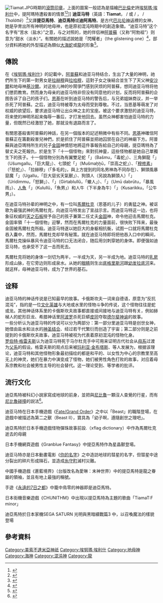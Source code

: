 {{noteTA
|1=zh-tw:提阿瑪特;zh-cn:迪亚马特;}}

[[File:Tiamat.JPG|thumb]]時期的[[滾筒印章|滾筒印章]]，上面的圖案一般認為是描繪[[巴比倫|巴比倫]]史詩[[埃努瑪·埃利什|埃努瑪·埃利什]]中，提阿瑪特遭殺害的情景<ref>{{citation|last1=Bromily|first1=Geoffrey W.| authorlink=Geoffrey W. Bromiley |title=International Standard Bible Encyclopedia|date=1988|publisher=William B. Eerdmans Publishing Company|location=Grand Rapids, Michigan|isbn=0-8028-3784-0|page=93}}</ref><ref>{{citation|last1=Willis|first1=Roy|title=World Mythology|date=2012|publisher=Metro Books|location=New York|isbn=978-1-4351-4173-5|page=62}}</ref>]]
{{Mesopotamian myth|expanded=1}}
'''迪亚马特'''（英語：'''Tiamat'''，{{lang-akk|{{cuneiform|7|𒀭𒋾𒊩𒆳}}}} / {{transl|akk|''<sup>[[dingir|D]]</sup><small>TI.AMAT</small>''}} 或 {{Script/Cuneiform|7|𒀭𒌓𒌈}} / {{transl|akk|''<sup>[[dingir|D]]</sup><small>TAM.TUM</small>''}}，{{lang-gre|Θαλάττη}} / ''Thaláttē''）<ref name="oracc">{{Cite web |url=http://oracc.museum.upenn.edu/amgg/listofdeities/tiamat/index.html |title=Ancient Mesopotamian Gods and Goddesses – Tiamat (goddess) |accessdate=2018-08-05 |archive-date=2018-08-05 |archive-url=https://web.archive.org/web/20180805172620/http://oracc.museum.upenn.edu/amgg/listofdeities/tiamat/index.html |dead-url=no }}</ref>又譯'''提亞馬特'''、'''迪亞馬特'''或'''迪阿馬特'''。是古代[[巴比伦神话|巴比伦神话]]裡的女神，她是孕育出所有神明的地母神，也是原初混沌時期中的創造象徵。“迪亚马特”这个名字有“苦水（盐水）”之意，与之对照的，她的伴侣神[[阿普蘇|阿普蘇]]（又称“阿勃祖”）则意为“甜水（淡水）”。有關她的描述說她是「閃耀者」（the glistening one）<ref>{{cite book|title=Luzacs Semitic Text and Translation Series|page=124-line 36|edition=Vol XII|url=http://www.etana.org/sites/default/files/coretexts/14907.pdf|access-date=2018-08-05|archive-date=2019-02-14|archive-url=https://web.archive.org/web/20190214190550/http://www.etana.org/sites/default/files/coretexts/14907.pdf|dead-url=yes}}</ref>，部分資料將她的外型描述為類似[[大海蛇|大海蛇]]或[[龍|龍]]的形象<ref>{{cite journal |first=Thorkild |last=Jacobsen |title=《The Battle between Marduk and Tiamat》 |journal=Journal of the American Oriental Society |volume=88 |issue=1 |year=1968 |pages=104–108 |jstor=597902 |doi=10.2307/597902}}</ref>。

==傳說==
在《[[埃努瑪·埃利什|埃努瑪·埃利什]]》的記載中，[[阿普蘇|阿普蘇]]和迪亚马特结合，生出了大量的神明，祂們所生下的第一對男女是[[拉赫穆|拉赫穆]]與[[拉哈穆|拉哈穆]]，這對子女之後結合並生下了天父神[[安沙爾|安沙爾]]和地母神[[基沙爾|基沙爾]]。对这些儿神的吵鬧爭鬥感到厌烦的阿普蘇，想同迪亚马特将他们懲罰教育。然而身为母亲的迪亚马特非但没有同意他的计划，反而将阿普蘇的企图告诉了自己的孩子们。[[恩基|恩基]]在听到迪亚马特的警告后，与兄弟姐妹商议，并一举杀死了阿普蘇。之后，迪亚马特被尊为太母而受到尊敬。不过，当恩基等萌发了对权威的欲望后，要求迪亚马特让出众神之主的宝座。被这个要求激怒的迪亚马特，将来使的神明吊起来侮辱一番后，才打发他回去。虽然众神都害怕迪亚马特的力量，但既然已经激怒了她，那就没有退路而言了。

有關恩基殺害阿普蘇的神話，在另一個版本的記述稍微中有些不同。[[恩基|恩基]]神確信阿普蘇正在籌劃殺害兒神們，於是抓住了阿普蘇並把祂囚禁在自己的神廟下方。阿普蘇與迪亞瑪特所生的兒子[[金固|金固]]神憤怒地將這件事報告給自己的母親，提亞瑪特為了替丈夫之死報仇，於是生下「十一個怪物」來對抗神靈，這些怪物都是她自己單獨生下的孩子。十一個怪物分別為有翼雙足蛇「{{link-en|巴修穆|Bašmu}}」（Bašmu，「毒蛇」）、三角獅龍「{{link-en|烏修穆迦魯|Ušumgallu}}」（Ušumgallu，「巨大龍」）、七頭蛇「{{link-en|穆修瑪夫|Mušmaḫḫū}}」（Mušmaḫḫū，「崇高之蛇」）、「[[穆修素|穆修素]]」（「怒蛇」）、「拉赫穆」（「多毛的」，與上方提到的同名男神為不同存在）、獅頭風暴惡魔「{{link-en|烏伽爾魯|Ugallu}}」（Ugallu，「巨大惡劣天氣獸」）、狗頭人（另說為獅頭人）「{{link-en|烏利迪姆|Uridimmu}}」（Uridimmu，「怒獅」）、「{{link-en|基塔布利魯|Girtablilu}}」（Girtablullû，「蠍人」）、「{{link-en|烏姆·達布魯圖|Umū dabrūtu}}」（Umū dabrūtu，「暴風雨」）、[[人魚|人魚]]「{{link-en|庫盧魯|Kulullû}}」（Kulullû，「魚男」）和人牛（下半身為牛）「{{link-en|庫薩利庫|Kusarikku}}」（Kusarikku，「公牛男」）。

在迪亚马特孙辈的神明之中，有一位叫[[馬爾杜克|馬爾杜克]]（恩基的儿子）的勇猛之神。被讴歌为最强武神的馬爾杜克，向迪亚马特发出了宣战示言。而迪亚马特这一边，也将象征权威的[[天之石板|天之石板]]授予自己的孩子兼第二任丈夫[[金固|金固]]神，命令他迎击馬爾杜克。金固率領「十一個怪物」迎擊，然而在馬爾杜克的力量面前，很快败下阵来，最後金固被馬爾杜克所殺。迪亚马特遂以她巨大的身躯相抗衡，试图一口就将馬爾杜克吞入囊中，然而，馬爾杜克却早有秘策。就在迪亚马特即将把他吞入口中的瞬间，馬爾杜克操纵暴风令迪亚马特的口无法闭合，随后用剑刺穿她的身体。即便强如迪亚马特，也承受不了这一击而死去。

馬爾杜克将她的身体一剑切为两半，一半成为天，另一半成为地。迪亚马特的[[乳房|乳房]]形成山脉，在它旁边则形成泉水。从她的[[眼睛|眼睛]]则生出[[底格里斯河|底格里斯河]]跟[[幼发拉底河|幼发拉底河]]来。就这样，母神迪亚马特，成为了世界的基石。

== 诠释 ==
迪亚马特的神话传说是已知最早的{{Link-en|卡俄斯坎夫|Chaos (cosmogony)}}故事。卡俄斯坎夫一词来自德语，原意为“反抗混沌”，指的是一位[[文化英雄|文化英雄]]与大地或水里的怪物斗争的传说，这个怪物往往是蛇或龙。其他神话体系里的卡俄斯坎夫故事都直接或间接地与迪亚马特有关，例如赫梯人的蛇形巨龙{{Link-en|伊卢扬卡|Illuyanka}}、希腊神话里[[阿波罗|阿波罗]]杀死巨蟒[[皮同|皮同]]夺取[[皮媞亚#德尔斐神谕|德尔斐神谕]]的故事。<br>

一些分析认为迪亚马特的传说可以分为两部分：第一部分里迪亚马特是创世女神，她借由盐水和淡水的[[圣婚|神圣结合]]、经过若干代繁衍而创造了宇宙；第二部分则是之前提到的卡俄斯坎夫故事，迪亚马特被视为代表着原初混沌的怪物化身。<br>

[[罗伯特·格雷夫斯|罗伯特·格雷夫斯]]认为迪亚马特死于马尔杜克手中可用来证明古代社会从[[母权|母系]]过渡为[[父权|父系]]的假设。格雷夫斯的观点后来被[[玛利亚·金布塔斯|玛利亚·金布塔斯]]、{{Tsl|en|Merlin_Stone|梅林·斯通}}等人发展为{{Tsl|en|Goddess_movement|女神运动理论}}，根据该理论，迪亚马特和其他怪物形象最初描绘的都是和平的、以女性为中心的宗教里至高无上的神灵，她们在暴力中演变成了怪物，她们被男性角色打败的故事，对应着母系宗教和社会被男性主导的社会替代。这一理论受到{{Tsl|en|Lotte_Motz|洛特·莫兹}}、{{Tsl|en|Cynthia _Eller|辛西娅·埃勒尔}}等学者的批评。

== 流行文化 ==
迪亞馬特被科幻小說家寫成地球的前身，並把與[[尼比魯|尼比魯]]一顆沒人查覺的行星，而有[[尼比魯碰撞|尼比魯碰撞]]的説法<ref>{{Cite web |url=http://www.nasa.gov/topics/earth/features/2012.html |title=2012: Beginning of the End or Why the World Won't End? |accessdate=2012-10-10 |archive-date=2011-02-22 |archive-url=https://web.archive.org/web/20110222054800/http://www.nasa.gov/topics/earth/features/2012.html |dead-url=no }}</ref>。

迪亚马特在日本手機遊戲《[[Fate/Grand_Order|Fate/Grand Order]]》之中以「Beast」的職階登場，在遊戲中被描述為第二之獸（Beast II），寶具為「幼子啊，遵隨創世之理吧」。

迪亞馬特於日本手機遊戲怪物彈珠故事前設.（xflag dictionary）中作為馬爾杜克逝去的母親

日本手機網頁遊戲《Granblue Fantasy》中提亞馬特作為星晶獸登場。

迪亚马特亦是日本動畫電影《[[你的名字|你的名字]]》之中造訪地球的彗星的名字，但彗星中途分裂出的碎片形成隕石，並造成[[糸守町|糸守町]]滅村災難。

中國手機遊戲《蒼藍境界》（台版改名為愛琳：末神世界）中的提亞馬特是龍之眷屬的領袖，並且有地上最強的稱號。

手遊《[[永遠的7日之都|永遠的7日之都]]》中籠中鳥零的神器即是迪亞馬特。

日本街機音樂遊戲《CHUNITHM》中出現以提亞馬特為主題的歌曲「TiamaT:F minor」

迪亞馬特於日本家機SEGA SATURN 光明與黑暗續戰篇3 中，以召喚魔法的樣貌登場

==參考資料==
{{reflist}}

{{DEFAULTSORT:Tiamat}}
[[Category:美索不達米亞神祇|Category:美索不達米亞神祇]]
[[Category:埃努瑪·埃利什|Category:埃努瑪·埃利什]]
[[Category:地母神|Category:地母神]]
[[Category:海神|Category:海神]]
[[Category:混沌神|Category:混沌神]]
[[Category:龍|Category:龍]]